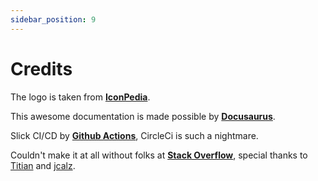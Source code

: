 ```yaml
---
sidebar_position: 9
---
```


# Credits

The logo is taken from **[IconPedia](https://www.iconspedia.com/icon/firelord-ozai-icon-25958.html)**.

This awesome documentation is made possible by **[Docusaurus](https://docusaurus.io/docs)**.

Slick CI/CD by **[Github Actions](https://github.com/features/actions/)**, CircleCi is such a nightmare.

Couldn't make it at all without folks at **[Stack Overflow](https://stackoverflow.com/)**, special thanks to [Titian](https://stackoverflow.com/users/125734/titian-cernicova-dragomir) and [jcalz](https://stackoverflow.com/users/2887218/jcalz).
